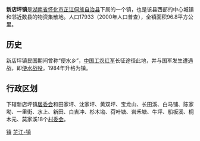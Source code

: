 {{中国乡级行政区
|景观照片文件名 = 201908 Xindianping, Zhijiang.jpg
|景观照片描述 = 
|汉语拼音 = 
|其他语言 = 
|其他语言名称 = 
|旧称 = 
|地名出处 = 
|位置图文件名 = 
|位置图描述 = 
|自定义图片= 
|建置时间 = 
|政府驻地 = 
|毗邻 = 
|总面积 = 
|总人口 = 
|总人口年份 = 
|户籍人口 = 
|户籍人口年份 = 
|常住人口 = 
|常住人口年份 = 
|人口密度 = 
|GDP = 
|GDP年份 = 
|邮政编码 = 
|电话区号 = 745
|官方网站 = 
|网站名称 = 
|43/12/28/102/000}}
'''新店坪镇'''是[[湖南省|湖南省]][[怀化市|怀化市]][[芷江侗族自治县|芷江侗族自治县]]下属的一个镇，也是该县西部的中心城镇和邻近数县的物资集散地。人口17933（2000年人口普查），全镇面积96.8平方公里。

== 历史 ==
新店坪镇民国期间曾称“便水乡”，[[中国工农红军|中国工农红军]]长征途径此地，并与国军发生遭遇战，即[[便水战役|便水战役]]。1984年升格为镇。
== 行政区划 ==
下辖新店坪镇[[居委会|居委会]]和田家坪、沈家坪、黄双坪、宝龙山、长田溪、白马铺、陈家坳、一里街、水上、新田、白吉冲、杉木坳、荷叶塘、岩禾塘、牛坪、船板溪、桐木元、莫家溪18个[[村委会|村委会]]。

{{HuNan-stub}}
{{芷江侗族自治县行政区划}}

[[category:芷江侗族自治县行政区划|镇]]
[[category:怀化乡镇|芷江-镇]]